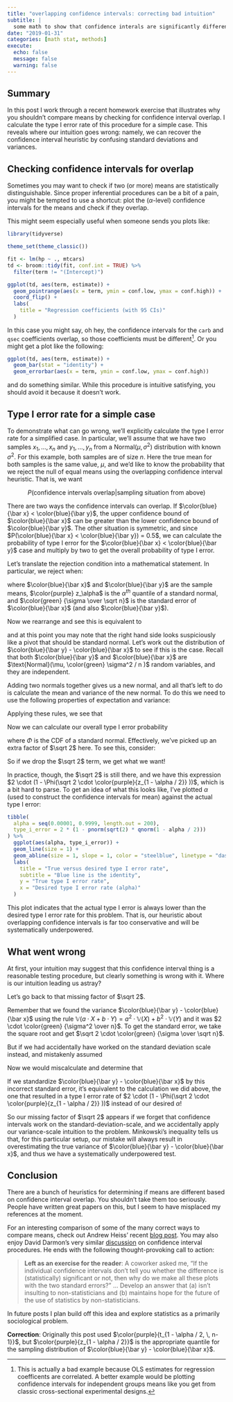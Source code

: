 ```yaml
---
title: "overlapping confidence intervals: correcting bad intuition"
subtitle: |
  some math to show that confidence interals are significantly different parameters can overlap
date: "2019-01-31"
categories: [math stat, methods]
execute:
  echo: false
  message: false
  warning: false
---
```


## Summary

In this post I work through a recent homework exercise that illustrates why you shouldn't compare means by checking for confidence interval overlap. I calculate the type I error rate of this procedure for a simple case. This reveals where our intuition goes wrong: namely, we can recover the confidence interval heuristic by confusing standard deviations and variances.

## Checking confidence intervals for overlap

Sometimes you may want to check if two (or more) means are statistically distinguishable. Since proper inferential procedures can be a bit of a pain, you might be tempted to use a shortcut: plot the ($\alpha$-level) confidence intervals for the means and check if they overlap.

This might seem especially useful when someone sends you plots like:

```r
library(tidyverse)

theme_set(theme_classic())

fit <- lm(hp ~ ., mtcars)
td <- broom::tidy(fit, conf.int = TRUE) %>% 
  filter(term != "(Intercept)")

ggplot(td, aes(term, estimate)) +
  geom_pointrange(aes(x = term, ymin = conf.low, ymax = conf.high)) +
  coord_flip() +
  labs(
    title = "Regression coefficients (with 95 CIs)"
  )
```

In this case you might say, oh hey, the confidence intervals for the `carb` and `qsec` coefficients overlap, so those coefficients must be different[^covariance]. Or you might get a plot like the following:

[^covariance]: This is actually a bad example because OLS estimates for regression coefficents are correlated. A better example would be plotting confidence intervals for independent groups means like you get from classic cross-sectional experimental designs.

```r
ggplot(td, aes(term, estimate)) +
  geom_bar(stat = "identity") +
  geom_errorbar(aes(x = term, ymin = conf.low, ymax = conf.high))
```

and do something similar. While this procedure is intuitive satisfying, you should avoid it because it doesn't work.

## Type I error rate for a simple case

To demonstrate what can go wrong, we'll explicitly calculate the type I error rate for a simplified case. In particular, we'll assume that we have two samples $x_1, ..., x_n$ and $y_1, ..., y_n$ from a $\mathrm{Normal}(\mu, \sigma^2)$ distribution with known $\sigma^2$. For this example, both samples are of size $n$. Here the true mean for both samples is the same value, $\mu$, and we'd like to know the probability that we reject the null of equal means using the overlapping confidence interval heuristic. That is, we want

$$
P(\text{confidence intervals overlap} | \text{sampling situation from above})
$$

There are two ways the confidence intervals can overlap. If $\color{blue}{\bar x} < \color{blue}{\bar y}$, the upper confidence bound of $\color{blue}{\bar x}$ can be greater than the lower confidence bound of $\color{blue}{\bar y}$. The other situation is symmetric, and since $P(\color{blue}{\bar x} < \color{blue}{\bar y}) = 0.5$, we can calculate the probability of type I error for the $\color{blue}{\bar x}  < \color{blue}{\bar y}$ case and multiply by two to get the overall probability of type I error.

Let's translate the rejection condition into a mathematical statement. In particular, we reject when:

\begin{align}
\color{blue}{\bar x}  +
  \color{purple}{z_{1 - \alpha / 2}}
  \color{green} {\sigma \over \sqrt n} 
  &> \color{blue}{\bar y}  - 
  \color{purple}{z_{1 - \alpha / 2}}
  \color{green} {\sigma \over \sqrt n}
\end{align}

where $\color{blue}{\bar x}$ and $\color{blue}{\bar y}$ are the sample means, $\color{purple} z_\alpha$ is the $\alpha^{th}$ quantile of a standard normal, and $\color{green} {\sigma \over \sqrt n}$ is the standard error of $\color{blue}{\bar x}$ (and also $\color{blue}{\bar y}$).

Now we rearrange and see this is equivalent to

\begin{align}
\color{blue}{\bar x}  +
  \color{purple}{z_{1 - \alpha / 2}}
  \color{green} {\sigma \over \sqrt n} 
  &> \color{blue}{\bar y}  - 
  \color{purple}{z_{1 - \alpha / 2}}
  \color{green} {\sigma \over \sqrt n} \\
\color{purple}{z_{1 - \alpha / 2}} \color{green} {\sigma \over \sqrt n}
   + \color{purple}{z_{1 - \alpha / 2}} 
  \color{green} {\sigma \over \sqrt n}
  &> \color{blue}{\bar y}  - \color{blue}{\bar x} \\
2 \cdot \color{purple}{z_{1 - \alpha / 2}} 
  \color{green} {\sigma \over \sqrt n}
  &> \color{blue}{\bar y}  - \color{blue}{\bar x} \\
\sqrt 2 \cdot \color{purple}{z_{1 - \alpha / 2}}
  &> {\color{blue}{\bar y}  - \color{blue}{\bar x} \over \sqrt 2
  \cdot \color{green} {\sigma \over \sqrt n}}
\end{align}

and at this point you may note that the right hand side looks suspiciously like a pivot that should be standard normal. Let's work out the distribution of $\color{blue}{\bar y}  - \color{blue}{\bar x}$ to see if this is the case. Recall that both $\color{blue}{\bar y}$ and $\color{blue}{\bar x}$ are $\text{Normal}(\mu, \color{green} \sigma^2 / n )$ random variables, and they are independent.

Adding two normals together gives us a new normal, and all that's left to do is calculate the mean and variance of the new normal. To do this we need to use the following properties of expectation and variance:

\begin{align}
\mathbb{E}(a \cdot X + b \cdot Y) &= a \cdot \mathbb{E}(X) + b \cdot \mathbb{E}(Y) \\
\mathbb{V}(a \cdot X + b \cdot Y) &= a^2 \cdot \mathbb{V}(X) + b^2 \cdot \mathbb{V}(Y)
\end{align}

Applying these rules, we see that

\begin{align}
\color{blue}{\bar y}  - \color{blue}{\bar x} 
  &\sim \text{Normal} \left(0, 2 \cdot \color{green} {\sigma^2 \over n}
   \right) \qquad \text{and also that} \\
{\color{blue}{\bar y}  - \color{blue}{\bar x} \over \sqrt 2 \cdot \color{green}
  {\sigma \over \sqrt n}}  &\sim \text{Normal}(0, 1)
\end{align}

Now we can calculate our overall type I error probability

\begin{align}
P(\text{type I error}) &=
  2 \cdot P \left({\color{blue}{\bar x_1}  -
  \color{blue}{\bar x_2} \over \sqrt 2 \color{green} {\sigma \over \sqrt n}} >
  \sqrt 2 \cdot \color{purple}{z_{1 - \alpha / 2}} \right) \\
  &= 2 \cdot P \left(Z > \sqrt 2 \cdot 
  \color{purple}{z_{1 - \alpha / 2}} \right) \\
  &= 2 \cdot (1 - \Phi(\sqrt 2 \cdot 
  \color{purple}{z_{1 - \alpha / 2}} ))
\end{align}

where $\Phi$ is the CDF of a standard normal. Effectively, we've picked up an extra factor of $\sqrt 2$ here. To see this, consider:

\begin{align}
P(\text{type I error}) 
  &= 2 \cdot (1 - \Phi(\textcolor{purple}{z_{1 - \alpha / 2}} ))
  &\text{throw out the $\sqrt 2$!} \\
  &= 2 \cdot (1 - (1 - \alpha / 2)) \\
  &= 2 - 2 + 2 \cdot \alpha / 2 \\
  &= \alpha
\end{align}

So if we drop the $\sqrt 2$ term, we get what we want!

In practice, though, the $\sqrt 2$ is still there, and we have this expression $2 \cdot (1 - \Phi(\sqrt 2 \cdot \color{purple}{z_{1 - \alpha / 2}} ))$, which is a bit hard to parse. To get an idea of what this looks like, I've plotted $\alpha$ (used to construct the confidence intervals for mean) against the actual type I error:

```r
tibble(
  alpha = seq(0.00001, 0.9999, length.out = 200),
  type_i_error = 2 * (1 - pnorm(sqrt(2) * qnorm(1 - alpha / 2)))
) %>% 
  ggplot(aes(alpha, type_i_error)) +
  geom_line(size = 1) +
  geom_abline(size = 1, slope = 1, color = "steelblue", linetype = "dashed") +
  labs(
    title = "True versus desired type I error rate",
    subtitle = "Blue line is the identity",
    y = "True type I error rate",
    x = "Desired type I error rate (alpha)"
  )
```

This plot indicates that the actual type I error is always lower than the desired type I error rate for this problem. That is, our heuristic about overlapping confidence intervals is far too conservative and will be systematically underpowered.

## What went wrong

At first, your intuition may suggest that this confidence interval thing is a reasonable testing procedure, but clearly something is wrong with it. Where is our intuition leading us astray?

Let's go back to that missing factor of $\sqrt 2$.

Remember that we found the variance $\color{blue}{\bar y}  - \color{blue}{\bar x}$ using the rule $\mathbb{V}(a \cdot X + b \cdot Y) = a^2 \cdot \mathbb{V}(X) + b^2 \cdot \mathbb{V}(Y)$ and it was $2 \cdot \color{green} {\sigma^2 \over n}$. To get the standard error, we take the square root and get $\sqrt 2 \cdot \color{green} {\sigma \over \sqrt n}$.

But if we had accidentally have worked on the standard deviation scale instead, and mistakenly assumed

\begin{align}
\text{se}(a \cdot X + b \cdot Y) = a^2 \cdot \text{se}(X) + b^2 \cdot \text{se}(Y) \qquad \text{this is wrong!}
\end{align}

Now we would miscalculate and determine that 

\begin{align}
\text{se}(\color{blue}{\bar y}  - \color{blue}{\bar x}) 
  = \color{green} {\sigma \over \sqrt n}  + 
  \color{green} {\sigma \over \sqrt n} 
  = 2 \color{green} {\sigma \over \sqrt n} 
   \qquad \text{this is also wrong!}
\end{align}

If we standardize $\color{blue}{\bar y}  - \color{blue}{\bar x}$ by this incorrect standard error, it's equivalent to the calculation we did above, the one that resulted in a type I error rate of $2 \cdot (1 - \Phi(\sqrt 2 \cdot \color{purple}{z_{1 - \alpha / 2}} ))$ instead of our desired $\alpha$!

So our missing factor of $\sqrt 2$ appears if we forget that confidence intervals work on the standard-deviation-scale, and we accidentally apply our variance-scale intuition to the problem. Minkowski's inequality tells us that, for this particular setup, our mistake will always result in overestimating the true variance of $\color{blue}{\bar y}  - \color{blue}{\bar x}$, and thus we have a systematically underpowered test.

## Conclusion

There are a bunch of heuristics for determining if means are different based on confidence interval overlap. You shouldn't take them too seriously. People have written great papers on this, but I seem to have misplaced my references at the moment.

For an interesting comparison of some of the many correct ways to compare means, check out Andrew Heiss' recent [blog post][heiss_post]. You may also enjoy David Darmon's very similar [discussion](http://thirdorderscientist.org/homoclinic-orbit/2016/8/18/so-you-think-you-can-statistics-overlapping-confidence-intervals-statistical-significance-and-intuition) on confidence interval procedures. He ends with the following thought-provoking call to action:

> **Left as an exercise for the reader**: A coworker asked me, “If the individual confidence intervals don’t tell you whether the difference is (statistically) significant or not, then why do we make all these plots with the two standard errors?” ... Develop an answer that (a) isn’t insulting to non-statisticians and (b) maintains hope for the future of the use of statistics by non-statisticians.

In future posts I plan build off this idea and explore statistics as a primarily sociological problem.

**Correction**: Originally this post used $\color{purple}{t_{1 - \alpha / 2, \, n-1}}$, but $\color{purple}{z_{1 - \alpha / 2}}$ is the appropriate quantile for the sampling distribution of $\color{blue}{\bar y}  - \color{blue}{\bar x}$.

[heiss_post]: https://www.andrewheiss.com/blog/2019/01/29/diff-means-half-dozen-ways/
